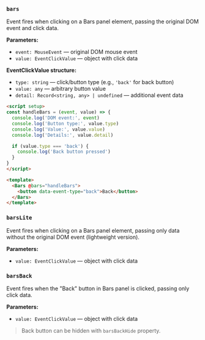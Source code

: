 ### `bars`

Event fires when clicking on a Bars panel element, passing the original DOM event and click data.

**Parameters:**
- `event: MouseEvent` — original DOM mouse event
- `value: EventClickValue` — object with click data

**EventClickValue structure:**
- `type: string` — click/button type (e.g., `'back'` for back button)
- `value: any` — arbitrary button value
- `detail: Record<string, any> | undefined` — additional event data

```html
<script setup>
const handleBars = (event, value) => {
  console.log('DOM event:', event)
  console.log('Button type:', value.type)
  console.log('Value:', value.value)
  console.log('Details:', value.detail)

  if (value.type === 'back') {
    console.log('Back button pressed')
  }
}
</script>

<template>
  <Bars @bars="handleBars">
    <button data-event-type="back">Back</button>
  </Bars>
</template>
```

### `barsLite`

Event fires when clicking on a Bars panel element, passing only data without the original DOM event (lightweight version).

**Parameters:**
- `value: EventClickValue` — object with click data

### `barsBack`

Event fires when the "Back" button in Bars panel is clicked, passing only click data.

**Parameters:**
- `value: EventClickValue` — object with click data

> Back button can be hidden with `barsBackHide` property.

